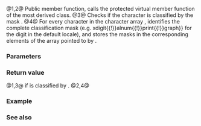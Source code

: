 {{cpp/locale/ctype/title|is|do_is}}
{{cpp/locale/ctype/navbar}}
{{dcl begin}}
{{dcl header|locale}}
{{dcl|num=1|1=
public:
bool is( mask m, CharT c ) const;
}}
{{dcl|num=2|1=
public:
const CharT* is( const CharT* low, const CharT* high, mask* vec ) const;
}}
{{dcl|num=3|1=
protected:
virtual bool do_is( mask m, CharT c ) const;
}}
{{dcl|num=4|1=
protected:
virtual const CharT* do_is( const CharT* low, const CharT* high, mask* vec ) const;
}}
{{dcl end}}

@1,2@ Public member function, calls the protected virtual member function {{tt|do_is}} of the most derived class.
@3@ Checks if the character {{c|c}} is classified by the mask {{c|m}}.
@4@ For every character in the character array {{range|low|high}}, identifies the complete classification mask (e.g. {{c|digit{{!}}xdigit{{!}}alnum{{!}}print{{!}}graph}} for the digit {{c|'0'}} in the default locale), and stores the masks in the corresponding elements of the array pointed to by {{c|vec}}.

===Parameters===
{{par begin}}
{{par|c|character to classify}}
{{par|m|mask to use for classifying a single character}}
{{par|low|pointer to the first character in an array of characters to classify}}
{{par|high|one past the end pointer for the array of characters to classify}}
{{par|vec|pointer to the first element of the array of masks to fill}}
{{par end}}

===Return value===
@1,3@ {{c|true}} if {{c|c}} is classified by {{c|m}}.
@2,4@ {{c|high}}

===Example===
{{example
|code=
#include &lt;cstddef&gt;
#include &lt;iostream&gt;
#include &lt;locale&gt;
#include &lt;utility&gt;
#include &lt;vector&gt;

// utility wrapper to make locale-bound facets destructible
template&lt;class Facet&gt;
struct deletable_facet : Facet
{
    template&lt;class ...Args&gt;
    deletable_facet(Args&amp;&amp; ...args) : Facet(std::forward&lt;Args&gt;(args)...) {}
    ~deletable_facet() {}
};

int main()
{
    // classify a single character using the default locale
    auto&amp; f = std::use_facet&lt;std::ctype&lt;char&gt;&gt;(std::locale());
    char c = '0';
    if (f.is(std::ctype_base::digit, c)) // or isdigit(c, locale());
        std::cout &lt;&lt; '\'' &lt;&lt; c &lt;&lt; "' is a digit\n";

    // classify every character in a string using a named locale
    deletable_facet&lt;std::ctype_byname&lt;wchar_t&gt;&gt; f2("en_US.utf8");
    std::wstring str = L"z\u00df\u6c34\U0001d10b";
    std::vector&lt;std::ctype_base::mask&gt; vec(str.size());
    f2.is(&amp;str[0], &amp;str[0] + str.size(), &amp;vec[0]);

    for (std::size_t n = 0; n &lt; str.size(); ++n)
    {
        std::cout &lt;&lt; std::hex &lt;&lt; "U+" &lt;&lt; static_cast&lt;wint_t&gt;(str[n]) &lt;&lt; " is: ";
        if (vec[n] &amp; std::ctype_base::alnum) 
            std::cout &lt;&lt; "alnum";
        if (vec[n] &amp; std::ctype_base::punct) 
            std::cout &lt;&lt; "punct";
        std::cout &lt;&lt; '\n';
    }
}
|output=
'0' is a digit
U+7a is: alnum 
U+df is: alnum 
U+6c34 is: alnum 
U+1d10b is: punct 
}}

===See also===
{{dsc begin}}
{{dsc inc|cpp/locale/ctype_char/dsc is}}
{{dsc inc|cpp/string/wide/dsc iswctype}}
{{dsc end}}

{{langlinks|ja|zh}}